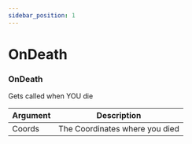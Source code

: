 ```yaml
---
sidebar_position: 1
---
```


# OnDeath

### OnDeath
Gets called when YOU die

| Argument  | Description                    |
|-----------|--------------------------------|
| Coords    | The Coordinates where you died |